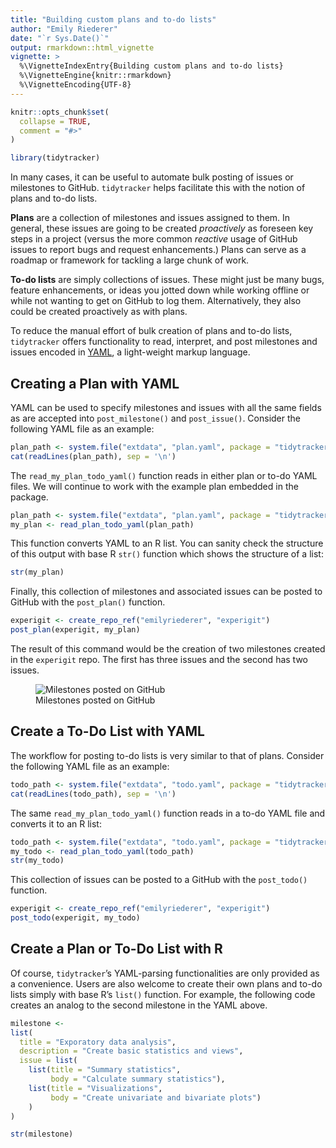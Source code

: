 ```yaml
---
title: "Building custom plans and to-do lists"
author: "Emily Riederer"
date: "`r Sys.Date()`"
output: rmarkdown::html_vignette
vignette: >
  %\VignetteIndexEntry{Building custom plans and to-do lists}
  %\VignetteEngine{knitr::rmarkdown}
  %\VignetteEncoding{UTF-8}
---
```


```r
knitr::opts_chunk$set(
  collapse = TRUE,
  comment = "#>"
)

library(tidytracker)
```

In many cases, it can be useful to automate bulk posting of issues or milestones to GitHub. `tidytracker` helps facilitate this with the notion of plans and to-do lists.

**Plans** are a collection of milestones and issues assigned to them. In general, these issues are going to be created *proactively* as foreseen key steps in a project (versus the more common *reactive* usage of GitHub issues to report bugs and request enhancements.) Plans can serve as a roadmap or framework for tackling a large chunk of work.

**To-do lists** are simply collections of issues. These might just be many bugs, feature enhancements, or ideas you jotted down while working offline or while not wanting to get on GitHub to log them. Alternatively, they also could be created proactively as with plans.

To reduce the manual effort of bulk creation of plans and to-do lists, `tidytracker` offers functionality to read, interpret, and post milestones and issues encoded in [YAML](http://yaml.org/), a light-weight markup language.

## Creating a Plan with YAML

YAML can be used to specify milestones and issues with all the same fields as are accepted into `post_milestone()` and `post_issue()`. Consider the following YAML file as an example:

```r
plan_path <- system.file("extdata", "plan.yaml", package = "tidytracker", mustWork = TRUE)
cat(readLines(plan_path), sep = '\n')
```

The `read_my_plan_todo_yaml()` function reads in either plan or to-do YAML files. We will continue to work with the example plan embedded in the package.

```r
plan_path <- system.file("extdata", "plan.yaml", package = "tidytracker", mustWork = TRUE)
my_plan <- read_plan_todo_yaml(plan_path)
```

This function converts YAML to an R list. You can sanity check the structure of this output with base R `str()` function which shows the structure of a list:

```r
str(my_plan)
```

Finally, this collection of milestones and associated issues can be posted to GitHub with the `post_plan()` function.

```r
experigit <- create_repo_ref("emilyriederer", "experigit")
post_plan(experigit, my_plan)
```

The result of this command would be the creation of two milestones created in the `experigit` repo. The first has three issues and the second has two issues.

![Milestones posted on GitHub](post_plan.PNG)

## Create a To-Do List with YAML

The workflow for posting to-do lists is very similar to that of plans. Consider the following YAML file as an example:

```r
todo_path <- system.file("extdata", "todo.yaml", package = "tidytracker", mustWork = TRUE)
cat(readLines(todo_path), sep = '\n')
```

The same `read_my_plan_todo_yaml()` function reads in a to-do YAML file and converts it to an R list:

```r
todo_path <- system.file("extdata", "todo.yaml", package = "tidytracker", mustWork = TRUE)
my_todo <- read_plan_todo_yaml(todo_path)
str(my_todo)
```

This collection of issues can be posted to a GitHub with the `post_todo()` function.

```r
experigit <- create_repo_ref("emilyriederer", "experigit")
post_todo(experigit, my_todo)
```

## Create a Plan or To-Do List with R

Of course, `tidytracker`'s YAML-parsing functionalities are only provided as a convenience. Users are also welcome to create their own plans and to-do lists simply with base R's `list()` function. For example, the following code creates an analog to the second milestone in the YAML above.

```r
milestone <-
list(
  title = "Exporatory data analysis",
  description = "Create basic statistics and views",
  issue = list(
    list(title = "Summary statistics",
         body = "Calculate summary statistics"),
    list(title = "Visualizations",
         body = "Create univariate and bivariate plots")
    )
)

str(milestone)
```



